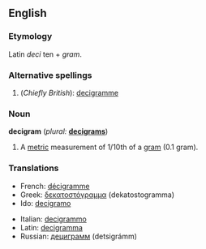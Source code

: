 ==English==

===Etymology===
Latin ''deci'' ten + ''gram''.

===Alternative spellings===
# (''Chiefly British''): [[decigramme]]

===Noun===
'''decigram'''  (''plural:'' '''[[decigrams]]''')
# A [[metric]] measurement of 1/10th of a [[gram]] (0.1 gram).

===Translations===
{{top}}
*French: [[décigramme]]
*Greek: [[δεκατοστόγραμμα]] (dekatostogramma)
*Ido: [[decigramo]]
{{mid}}
*Italian: [[decigrammo]] {{m}}
*Latin: [[decigramma]]
*Russian: [[дециграмм]] (detsigrámm) {{m}}

{{bottom}}